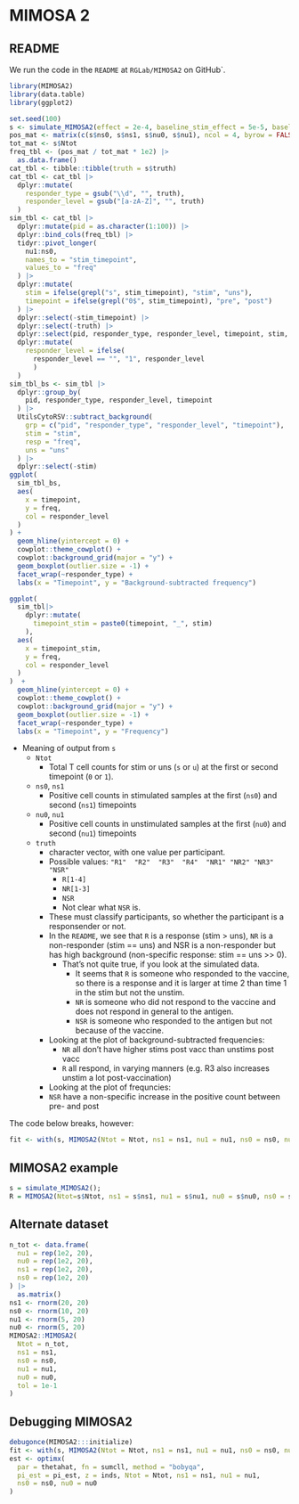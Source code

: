 # MIMOSA 2

## README

We run the code in the `README` at `RGLab/MIMOSA2` on GitHub`.

```r
library(MIMOSA2)
library(data.table)
library(ggplot2)
```

```r
set.seed(100)
s <- simulate_MIMOSA2(effect = 2e-4, baseline_stim_effect = 5e-5, baseline_background = 2e-5, bg_effect = 2e-5, phi = c(50000, 50000, 50000, 50000), P = 100, rng = c(120000, 150000))
pos_mat <- matrix(c(s$ns0, s$ns1, s$nu0, s$nu1), ncol = 4, byrow = FALSE)
tot_mat <- s$Ntot
freq_tbl <- (pos_mat / tot_mat * 1e2) |>
  as.data.frame()
cat_tbl <- tibble::tibble(truth = s$truth)
cat_tbl <- cat_tbl |>
  dplyr::mutate(
    responder_type = gsub("\\d", "", truth),
    responder_level = gsub("[a-zA-Z]", "", truth)
  )
sim_tbl <- cat_tbl |>
  dplyr::mutate(pid = as.character(1:100)) |>
  dplyr::bind_cols(freq_tbl) |>
  tidyr::pivot_longer(
    nu1:ns0,
    names_to = "stim_timepoint",
    values_to = "freq"
  ) |>
  dplyr::mutate(
    stim = ifelse(grepl("s", stim_timepoint), "stim", "uns"),
    timepoint = ifelse(grepl("0$", stim_timepoint), "pre", "post")
  ) |>
  dplyr::select(-stim_timepoint) |>
  dplyr::select(-truth) |>
  dplyr::select(pid, responder_type, responder_level, timepoint, stim, freq) |>
  dplyr::mutate(
    responder_level = ifelse(
      responder_level == "", "1", responder_level
      )
  )
sim_tbl_bs <- sim_tbl |>
  dplyr::group_by(
    pid, responder_type, responder_level, timepoint
  ) |>
  UtilsCytoRSV::subtract_background(
    grp = c("pid", "responder_type", "responder_level", "timepoint"),
    stim = "stim",
    resp = "freq",
    uns = "uns"
  ) |>
  dplyr::select(-stim) 
ggplot(
  sim_tbl_bs,
  aes(
    x = timepoint,
    y = freq,
    col = responder_level
  )
) +
  geom_hline(yintercept = 0) +
  cowplot::theme_cowplot() +
  cowplot::background_grid(major = "y") +
  geom_boxplot(outlier.size = -1) +
  facet_wrap(~responder_type) +
  labs(x = "Timepoint", y = "Background-subtracted frequency")

ggplot(
  sim_tbl|>
    dplyr::mutate(
      timepoint_stim = paste0(timepoint, "_", stim)
    ),
  aes(
    x = timepoint_stim,
    y = freq,
    col = responder_level
  )
)  +
  geom_hline(yintercept = 0) +
  cowplot::theme_cowplot() +
  cowplot::background_grid(major = "y") +
  geom_boxplot(outlier.size = -1) +
  facet_wrap(~responder_type) +
  labs(x = "Timepoint", y = "Frequency")
```

- Meaning of output from `s`
  - `Ntot`
    - Total T cell counts for stim or uns (`s` or `u`) at the first or second timepoint (`0` or `1`).
  - `ns0`, `ns1`
    - Positive cell counts in stimulated samples at the first (`ns0`) and second (`ns1`) timepoints
  - `nu0`, `nu1`
    - Positive cell counts in unstimulated samples at the first (`nu0`) and second (`nu1`) timepoints
  - `truth`
    - character vector, with one value per participant.
    - Possible values: `"R1"  "R2"  "R3"  "R4"  "NR1" "NR2" "NR3" "NSR"`
      - `R[1-4]`
      - `NR[1-3]`
      - `NSR`
      - Not clear what `NSR` is.
    - These must classify participants, so whether the participant is a responsender or not.
    - In the `README`, we see that `R` is a response (stim > uns), `NR` is a non-responder (stim == uns) and NSR is a non-responder but has high background (non-specific response: stim == uns >> 0).
      - That's not quite true, if you look at the simulated data.
        - It seems that `R` is someone who responded to the vaccine, so there is a response and it is larger at time 2 than time 1 in the stim but not the unstim.
        - `NR` is someone who did not respond to the vaccine and does not respond in general to the antigen. 
        - `NSR` is someone who responded to the antigen but not because of the vaccine. 
    - Looking at the plot of background-subtracted frequencies:
      - `NR` all don't have higher stims post vacc than unstims post vacc
      - `R` all respond, in varying manners (e.g. R3 also increases unstim a lot post-vaccination)
    - Looking at the plot of frequncies:
     - `NSR` have a non-specific increase in the positive count between pre- and post

The code below breaks, however:
```r
fit <- with(s, MIMOSA2(Ntot = Ntot, ns1 = ns1, nu1 = nu1, ns0 = ns0, nu0 = nu0, tol = 1e-5))
```

## MIMOSA2 example

```r
s = simulate_MIMOSA2();
R = MIMOSA2(Ntot=s$Ntot, ns1 = s$ns1, nu1 = s$nu1, nu0 = s$nu0, ns0 = s$ns0,maxit=10)
```

## Alternate dataset

```r
n_tot <- data.frame(
  nu1 = rep(1e2, 20),
  nu0 = rep(1e2, 20),
  ns1 = rep(1e2, 20),
  ns0 = rep(1e2, 20)
) |>
  as.matrix()
ns1 <- rnorm(20, 20)
ns0 <- rnorm(10, 20)
nu1 <- rnorm(5, 20)
nu0 <- rnorm(5, 20)
MIMOSA2::MIMOSA2(
  Ntot = n_tot,
  ns1 = ns1,
  ns0 = ns0,
  nu1 = nu1,
  nu0 = nu0,
  tol = 1e-1
)
```

## Debugging MIMOSA2


```r
debugonce(MIMOSA2:::initialize)
fit <- with(s, MIMOSA2(Ntot = Ntot, ns1 = ns1, nu1 = nu1, ns0 = ns0, nu0 = nu0, tol = 1e-5))
est <- optimx(
  par = thetahat, fn = sumcll, method = "bobyqa",
  pi_est = pi_est, z = inds, Ntot = Ntot, ns1 = ns1, nu1 = nu1,
  ns0 = ns0, nu0 = nu0
)
```

